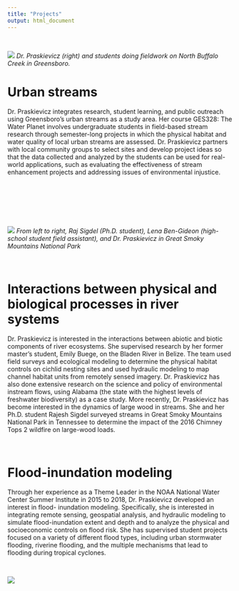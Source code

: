 ```yaml
---
title: "Projects"
output: html_document
---
```


\

<div class="col-sm-6">

![](images/students.jpg)
*Dr. Praskievicz (right) and students doing fieldwork on North Buffalo Creek in Greensboro.*

</div>

# Urban streams

Dr. Praskievicz integrates research, student learning, and public outreach using
Greensboro’s urban streams as a study area. Her course GES328: The Water Planet involves
undergraduate students in field-based stream research through semester-long projects in which
the physical habitat and water quality of local urban streams are assessed. Dr. Praskievicz
partners with local community groups to select sites and develop project ideas so that the data
collected and analyzed by the students can be used for real-world applications, such as
evaluating the effectiveness of stream enhancement projects and addressing issues of
environmental injustice.

\
\
\
\
\

  
<div class="col-sm-6">

![](images/smokies.jpg)
*From left to right, Raj Sigdel (Ph.D. student), Lena Ben-Gideon (high-school
student field assistant), and Dr. Praskievicz in Great Smoky Mountains
National Park*

\

</div>

# Interactions between physical and biological processes in river systems

Dr. Praskievicz is interested in the interactions between abiotic and biotic components of river ecosystems. She supervised research by her former master’s student, Emily Buege, on the Bladen River in Belize. The team used field surveys and ecological modeling to determine the physical habitat controls on cichlid nesting sites and used hydraulic modeling to map channel habitat units from remotely sensed imagery. Dr. Praskievicz has also done extensive research on the science and policy of environmental instream flows, using Alabama (the state with the highest levels of freshwater biodiversity) as a case study. More recently, Dr. Praskievicz has become interested in the dynamics of large wood in streams. She and her Ph.D. student Rajesh Sigdel surveyed streams in Great Smoky Mountains National Park in Tennessee to determine the impact of the 2016 Chimney Tops 2 wildfire on large-wood loads.

\




# Flood-inundation modeling

Through her experience as a Theme Leader in the NOAA National
Water Center Summer Institute in 2015 to 2018, Dr. Praskievicz developed an interest in flood-
inundation modeling. Specifically, she is interested in integrating remote sensing, geospatial
analysis, and hydraulic modeling to simulate flood-inundation extent and depth and to analyze
the physical and socioeconomic controls on flood risk. She has supervised student projects
focused on a variety of different flood types, including urban stormwater flooding, riverine
flooding, and the multiple mechanisms that lead to flooding during tropical cyclones.

\

![](images/Figure04.png)





